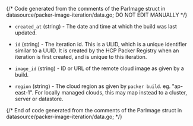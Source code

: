 {/* Code generated from the comments of the ParImage struct in datasource/packer-image-iteration/data.go; DO NOT EDIT MANUALLY */}

- `created_at` (string) - The date and time at which the build was last updated.

- `id` (string) - The iteration id. This is a ULID, which is a unique identifier similar
  to a UUID. It is created by the HCP Packer Registry when an iteration is
  first created, and is unique to this iteration.

- `image_id` (string) - ID or URL of the remote cloud image as given by a build.

- `region` (string) - The cloud region as given by `packer build`. eg. "ap-east-1".
  For locally managed clouds, this may map instead to a cluster, server
  or datastore.

{/* End of code generated from the comments of the ParImage struct in datasource/packer-image-iteration/data.go; */}
